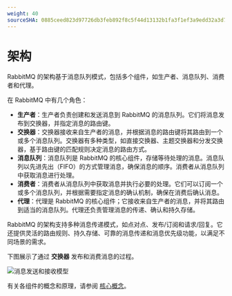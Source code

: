 ```yaml
---
weight: 40
sourceSHA: 0885ceed823d97726db3feb892f8c5f44d13132b1fa3f1ef3a9edd32a3d783bd
---
```


# 架构

RabbitMQ 的架构基于消息队列模式，包括多个组件，如生产者、消息队列、消费者和代理。

在 RabbitMQ 中有几个角色：

- **生产者**：生产者负责创建和发送消息到 RabbitMQ 的消息队列。它们将消息发布到交换器，并指定消息的路由键。
- **交换器**：交换器接收来自生产者的消息，并根据消息的路由键将其路由到一个或多个消息队列。交换器有多种类型，如直接交换器、主题交换器和分发交换器，基于路由键的匹配规则决定消息的路由方式。
- **消息队列**：消息队列是 RabbitMQ 的核心组件，存储等待处理的消息。消息队列以先进先出（FIFO）的方式管理消息，确保消息的顺序。消费者从消息队列中获取消息进行处理。
- **消费者**：消费者从消息队列中获取消息并执行必要的处理。它们可以订阅一个或多个消息队列，并根据需要指定消息的确认机制，确保在消费后确认消息。
- **代理**：代理是 RabbitMQ 的核心组件；它接收来自生产者的消息，并将其路由到适当的消息队列。代理还负责管理消息的传递、确认和持久存储。

RabbitMQ 的架构支持多种消息传递模式，如点对点、发布/订阅和请求/回复。它还提供灵活的路由规则、持久存储、可靠的消息传递和消息优先级功能，以满足不同场景的需求。

下图展示了通过 **交换器** 发布和消费消息的过程。

![消息发送和接收模型](./assets/rabbitmq-arch-1.png)

有关各组件的概念和原理，请参阅 [核心概念](./concepts)。
